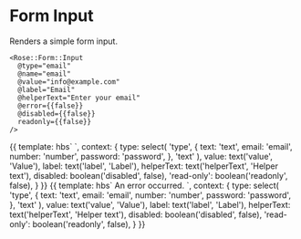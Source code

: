 
<Meta title="Rose|Form/Input" component="Form/Input" />

# Form Input

Renders a simple form input.

```htmlbars
<Rose::Form::Input
  @type="email"
  @name="email"
  @value="info@example.com"
  @label="Email"
  @helperText="Enter your email"
  @error={{false}}
  @disabled={{false}}
  readonly={{false}}
/>
```

<Preview>
  <Story name="Basic Field">{{
    template: hbs`
      <Rose::Form::Input
        @type={{type}}
        @name={{type}}
        @value={{value}}
        @label={{label}}
        @helperText={{helperText}}
        @error={{false}}
        @disabled={{disabled}}
        readonly={{read-only}}
        />
    `,
    context: {
      type: select(
        'type',
        {
          text: 'text',
          email: 'email',
          number: 'number',
          password: 'password',
        },
        'text'
      ),
      value: text('value', 'Value'),
      label: text('label', 'Label'),
      helperText: text('helperText', 'Helper text'),
      disabled: boolean('disabled', false),
      'read-only': boolean('readonly', false),
    }
  }}</Story>
</Preview>

<Preview>
  <Story name="Field with Errors">{{
    template: hbs`
      <Rose::Form::Input
        @type={{type}}
        @name={{type}}
        @value={{value}}
        @label={{label}}
        @helperText={{helperText}}
        @error={{true}}
        @disabled={{disabled}}
        readonly={{read-only}}
        as |field|
      >
        <field.errors as |errors|>
          <errors.message>An error occurred.</errors.message>
        </field.errors>
      </Rose::Form::Input>
    `,
    context: {
      type: select(
        'type',
        {
          text: 'text',
          email: 'email',
          number: 'number',
          password: 'password',
        },
        'text'
      ),
      value: text('value', 'Value'),
      label: text('label', 'Label'),
      helperText: text('helperText', 'Helper text'),
      disabled: boolean('disabled', false),
      'read-only': boolean('readonly', false),
    }
  }}</Story>
</Preview>
